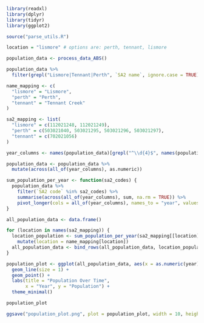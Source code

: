 

```{r}
library(readxl)
library(dplyr)
library(tidyr)
library(ggplot2)

source("parse_utils.R")

location = "lismore" # options are: perth, tennant, lismore

population_data <- process_data_ABS()

population_data %>%
  filter(grepl("Lismore|Tennant|Perth", `SA2 name`, ignore.case = TRUE))
```

```{r}
name_mapping <- c(
  "lismore" = "Lismore",
  "perth" = "Perth",
  "tennant" = "Tennant Creek"
)

sa2_mapping <- list(
  "lismore" = c(112021248, 112021249),
  "perth" = c(503021040, 503021295, 503021296, 503021297),
  "tennant" = c(702021056)
)

year_columns <- names(population_data)[grepl("^\\d{4}$", names(population_data))]

population_data <- population_data %>%
  mutate(across(all_of(year_columns), as.numeric))

sum_population_per_year <- function(sa2_codes) {
  population_data %>%
    filter(`SA2 code` %in% sa2_codes) %>%
    summarise(across(all_of(year_columns), sum, na.rm = TRUE)) %>%
    pivot_longer(cols = all_of(year_columns), names_to = "year", values_to = "population")
}

all_population_data <- data.frame()

for (location in names(sa2_mapping)) {
  location_population <- sum_population_per_year(sa2_mapping[[location]]) %>%
    mutate(location = name_mapping[location]) 
  all_population_data <- bind_rows(all_population_data, location_population)
} 

```

```{r}
population_plot <- ggplot(all_population_data, aes(x = as.numeric(year), y = population, color = location, group = location)) +
  geom_line(size = 1) +
  geom_point() +
  labs(title = "Population Over Time",
       x = "Year", y = "Population") +
  theme_minimal()

population_plot
```
```{r}
ggsave("population_plot.png", plot = population_plot, width = 10, height = 6)
```

